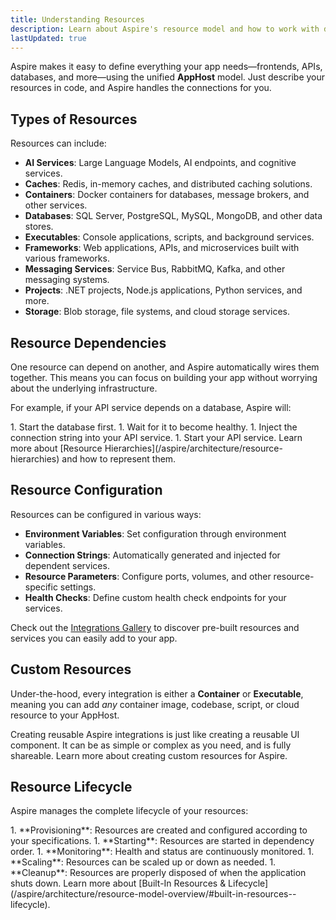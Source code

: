 ```yaml
---
title: Understanding Resources
description: Learn about Aspire's resource model and how to work with different types of resources.
lastUpdated: true
---
```



Aspire makes it easy to define everything your app needs—frontends, APIs, databases, and more—using the unified **AppHost** model. Just describe your resources in code, and Aspire handles the connections for you.

## Types of Resources

Resources can include:

- **AI Services**: Large Language Models, AI endpoints, and cognitive services.
- **Caches**: Redis, in-memory caches, and distributed caching solutions.
- **Containers**: Docker containers for databases, message brokers, and other services.
- **Databases**: SQL Server, PostgreSQL, MySQL, MongoDB, and other data stores.
- **Executables**: Console applications, scripts, and background services.
- **Frameworks**: Web applications, APIs, and microservices built with various frameworks.
- **Messaging Services**: Service Bus, RabbitMQ, Kafka, and other messaging systems.
- **Projects**: .NET projects, Node.js applications, Python services, and more.
- **Storage**: Blob storage, file systems, and cloud storage services.

## Resource Dependencies

One resource can depend on another, and Aspire automatically wires them together. This means you can focus on building your app without worrying about the underlying infrastructure.

For example, if your API service depends on a database, Aspire will:

<Steps>
1. Start the database first.
1. Wait for it to become healthy.
1. Inject the connection string into your API service.
1. Start your API service.
</Steps>

<LearnMore>
  Learn more about [Resource Hierarchies](/aspire/architecture/resource-hierarchies) and how to represent them.
</LearnMore>

## Resource Configuration

Resources can be configured in various ways:

- **Environment Variables**: Set configuration through environment variables.
- **Connection Strings**: Automatically generated and injected for dependent services.
- **Resource Parameters**: Configure ports, volumes, and other resource-specific settings.
- **Health Checks**: Define custom health check endpoints for your services.

<IconAside type="tip" icon="puzzle" title="Explore Integrations">
    Check out the <a href="../../integrations/gallery">Integrations Gallery</a> to discover pre-built resources and services you can easily add to your app.
</IconAside>

## Custom Resources

Under-the-hood, every integration is either a **Container** or **Executable**, meaning you can add _any_ container image, codebase, script, or cloud resource to your AppHost.

<Aside type="note">
  Creating reusable Aspire integrations is just like creating a reusable UI component. It can be as simple or complex as you need, and is fully shareable. Learn more about creating custom resources for Aspire.
</Aside>

## Resource Lifecycle

Aspire manages the complete lifecycle of your resources:

<Steps>
1. **Provisioning**: Resources are created and configured according to your specifications.
1. **Starting**: Resources are started in dependency order.
1. **Monitoring**: Health and status are continuously monitored.
1. **Scaling**: Resources can be scaled up or down as needed.
1. **Cleanup**: Resources are properly disposed of when the application shuts down.
</Steps>

<LearnMore>
  Learn more about [Built-In Resources & Lifecycle](/aspire/architecture/resource-model-overview/#built-in-resources--lifecycle).
</LearnMore>
